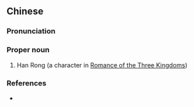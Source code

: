 {{also|韩融}}
==Chinese==
{{zh-forms|s=韩融}}

===Pronunciation===
{{zh-pron
|m=Hán Róng
|cat=pn
}}

===Proper noun===
{{zh-proper noun}}

# Han Rong (a character in [[w:Romance of the Three Kingdoms|Romance of the Three Kingdoms]])

===References===
* {{cite-book
|last=Luo
|first=Guanzhong
|authorlink=w:Luo Guanzhong
|coauthors=
|year=
|title=[[s:Romance of the Three Kingdoms/Chapter 13#32|Romance of the Three Kingdoms/Chapter 13]]
|language=Mandarin/English
|publisher=
|location=
}}